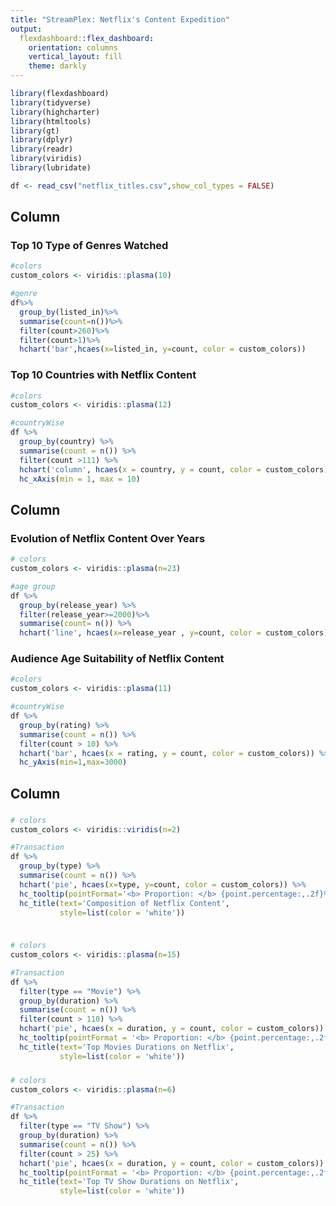 ---
title: "StreamPlex: Netflix's Content Expedition"
output: 
  flexdashboard::flex_dashboard:
    orientation: columns
    vertical_layout: fill
    theme: darkly
---

```{r setup, include=FALSE}
library(flexdashboard)
library(tidyverse)
library(highcharter)
library(htmltools)
library(gt)
library(dplyr)
library(readr)
library(viridis)
library(lubridate)
```

```{r}
df <- read_csv("netflix_titles.csv",show_col_types = FALSE)
```


Column {data-width=400}
-----------------------------------------------------------------------

### Top 10 Type of Genres Watched

```{r}
#colors
custom_colors <- viridis::plasma(10)

#genre
df%>%
  group_by(listed_in)%>%
  summarise(count=n())%>%
  filter(count>260)%>%
  filter(count>1)%>%
  hchart('bar',hcaes(x=listed_in, y=count, color = custom_colors))

```



### Top 10 Countries with Netflix Content
```{r}
#colors
custom_colors <- viridis::plasma(12)

#countryWise
df %>%
  group_by(country) %>%
  summarise(count = n()) %>%
  filter(count >111) %>%
  hchart('column', hcaes(x = country, y = count, color = custom_colors)) %>%
  hc_xAxis(min = 1, max = 10)

```

Column {data-width=300}
-----------------------------------------------------------------------


### Evolution of Netflix Content Over Years
  
```{r}
# colors
custom_colors <- viridis::plasma(n=23)

#age group
df %>%
  group_by(release_year) %>%
  filter(release_year>=2000)%>%
  summarise(count= n()) %>%
  hchart('line', hcaes(x=release_year , y=count, color = custom_colors))
```

### Audience Age Suitability of Netflix Content
```{r}
#colors
custom_colors <- viridis::plasma(11)

#countryWise
df %>%
  group_by(rating) %>%
  summarise(count = n()) %>%
  filter(count > 10) %>%
  hchart('bar', hcaes(x = rating, y = count, color = custom_colors)) %>%
  hc_yAxis(min=1,max=3000)
```

Column {data-width=300}
-----------------------------------------------------------------------

### {.no-padding}

```{r}
# colors
custom_colors <- viridis::viridis(n=2)

#Transaction
df %>%
  group_by(type) %>%
  summarise(count = n()) %>%
  hchart('pie', hcaes(x=type, y=count, color = custom_colors)) %>%
  hc_tooltip(pointFormat='<b> Proportion: </b> {point.percentage:,.2f}%')%>%
  hc_title(text='Composition of Netflix Content',
           style=list(color = 'white'))
  
```

### {.no-padding}
```{r}
# colors
custom_colors <- viridis::plasma(n=15)

#Transaction
df %>%
  filter(type == "Movie") %>%
  group_by(duration) %>%
  summarise(count = n()) %>%
  filter(count > 110) %>%
  hchart('pie', hcaes(x = duration, y = count, color = custom_colors)) %>%
  hc_tooltip(pointFormat = '<b> Proportion: </b> {point.percentage:,.2f}%')%>%
  hc_title(text='Top Movies Durations on Netflix',
           style=list(color = 'white'))
```

### {.no-padding}
```{r}
# colors
custom_colors <- viridis::plasma(n=6)

#Transaction
df %>%
  filter(type == "TV Show") %>%
  group_by(duration) %>%
  summarise(count = n()) %>%
  filter(count > 25) %>%
  hchart('pie', hcaes(x = duration, y = count, color = custom_colors)) %>%
  hc_tooltip(pointFormat = '<b> Proportion: </b> {point.percentage:,.2f}%')%>%
  hc_title(text='Top TV Show Durations on Netflix',
           style=list(color = 'white'))
```
